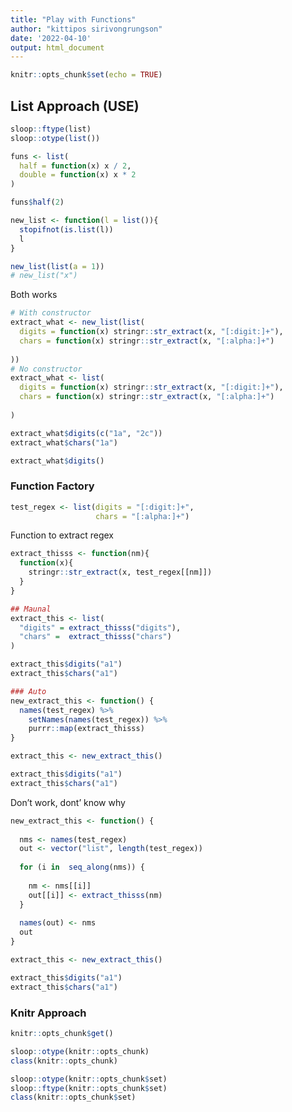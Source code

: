 ```yaml
---
title: "Play with Functions"
author: "kittipos sirivongrungson"
date: '2022-04-10'
output: html_document
---
```


```r
knitr::opts_chunk$set(echo = TRUE)
```


## List Approach (USE)

```r
sloop::ftype(list)
sloop::otype(list())
```


```r
funs <- list(
  half = function(x) x / 2,
  double = function(x) x * 2
)

funs$half(2)
```

```r
new_list <- function(l = list()){
  stopifnot(is.list(l))
  l
}

new_list(list(a = 1))
# new_list("x")
```

Both works

```r
# With constructor
extract_what <- new_list(list(
  digits = function(x) stringr::str_extract(x, "[:digit:]+"),
  chars = function(x) stringr::str_extract(x, "[:alpha:]+")
  
))
# No constructor
extract_what <- list(
  digits = function(x) stringr::str_extract(x, "[:digit:]+"),
  chars = function(x) stringr::str_extract(x, "[:alpha:]+")
  
)

extract_what$digits(c("1a", "2c"))
extract_what$chars("1a")

extract_what$digits()
```

### Function Factory

```r
test_regex <- list(digits = "[:digit:]+",
                   chars = "[:alpha:]+")
```

Function to extract regex

```r
extract_thisss <- function(nm){
  function(x){
    stringr::str_extract(x, test_regex[[nm]])
  }
}
```

```r
## Maunal
extract_this <- list(
  "digits" = extract_thisss("digits"),
  "chars" =  extract_thisss("chars")
)

extract_this$digits("a1")
extract_this$chars("a1")
```


```r
### Auto
new_extract_this <- function() {
  names(test_regex) %>%
    setNames(names(test_regex)) %>%
    purrr::map(extract_thisss)
}

extract_this <- new_extract_this()

extract_this$digits("a1")
extract_this$chars("a1")
```

Don't work, dont' know why

```r
new_extract_this <- function() {
  
  nms <- names(test_regex)
  out <- vector("list", length(test_regex))
  
  for (i in  seq_along(nms)) {
    
    nm <- nms[[i]]
    out[[i]] <- extract_thisss(nm)
  }
  
  names(out) <- nms
  out
}

extract_this <- new_extract_this()

extract_this$digits("a1")
extract_this$chars("a1")
```


### Knitr Approach


```r
knitr::opts_chunk$get()
```


```r
sloop::otype(knitr::opts_chunk)
class(knitr::opts_chunk)
```


```r
sloop::otype(knitr::opts_chunk$set)
sloop::ftype(knitr::opts_chunk$set)
class(knitr::opts_chunk$set)
```

